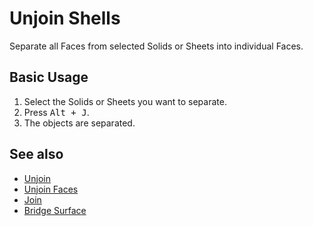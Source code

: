 
# Unjoin Shells

<Reference shortcut="Alt + J" command="Unjoin" button="In Suggested Commands Menu"  buttonIcon='button-unjoin' />

Separate all Faces from selected Solids or Sheets into individual Faces.

## Basic Usage

1. Select the Solids or Sheets you want to separate.
2. Press <kbd>Alt + J</kbd>.
3. The objects are separated.

## See also
- [Unjoin](unjoin)
- [Unjoin Faces](unjoin-faces)
- [Join](join)
- [Bridge Surface](bridge-surface)